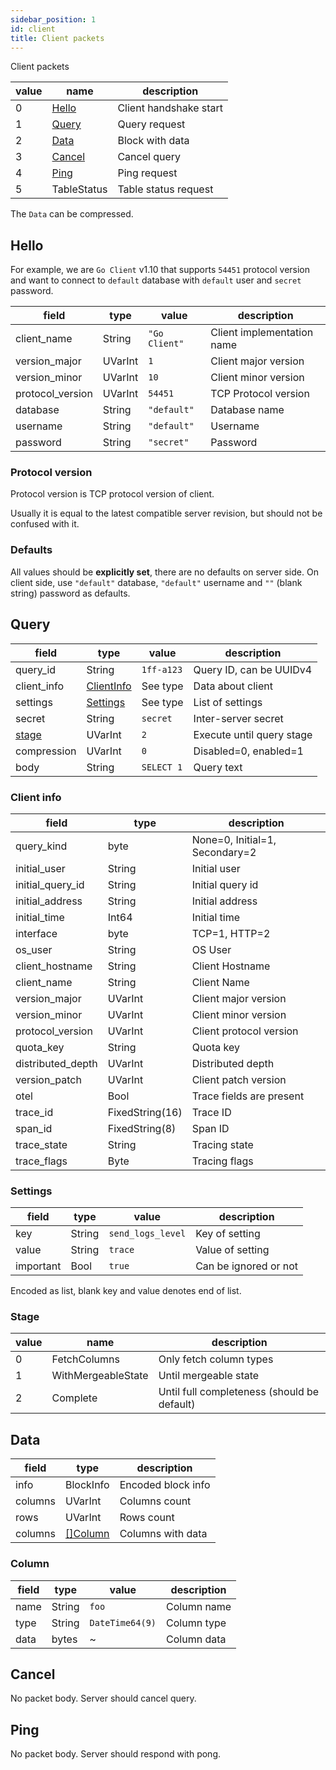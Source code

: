 ```yaml
---
sidebar_position: 1
id: client
title: Client packets
---
```


Client packets

| value | name              | description            |
|-------|-------------------|------------------------|
| 0     | [Hello](#hello)   | Client handshake start |
| 1     | [Query](#query)   | Query request          |
| 2     | [Data](#data)     | Block with data        |
| 3     | [Cancel](#cancel) | Cancel query           |
| 4     | [Ping](#ping)     | Ping request           |
| 5     | TableStatus       | Table status request   |

The `Data` can be compressed.

## Hello

For example, we are `Go Client` v1.10 that supports `54451` protocol version and
want to connect to `default` database with `default` user and `secret` password.

| field            | type    | value         | description                |
|------------------|---------|---------------|----------------------------|
| client_name      | String  | `"Go Client"` | Client implementation name |
| version_major    | UVarInt | `1`           | Client major version       |
| version_minor    | UVarInt | `10`          | Client minor version       |
| protocol_version | UVarInt | `54451`       | TCP Protocol version       |
| database         | String  | `"default"`   | Database name              |
| username         | String  | `"default"`   | Username                   |
| password         | String  | `"secret"`    | Password                   |

### Protocol version

Protocol version is TCP protocol version of client.

Usually it is equal to the latest compatible server revision, but
should not be confused with it.

### Defaults

All values should be **explicitly set**, there are no defaults on server side.
On client side, use `"default"` database, `"default"` username and `""` (blank string)
password as defaults.

## Query

| field           | type                       | value      | description               |
|-----------------|----------------------------|------------|---------------------------|
| query_id        | String                     | `1ff-a123` | Query ID, can be UUIDv4   |
| client_info     | [ClientInfo](#client-info) | See type   | Data about client         |
| settings        | [Settings](#settings)      | See type   | List of settings          |
| secret          | String                     | `secret`   | Inter-server secret       |
| [stage](#stage) | UVarInt                    | `2`        | Execute until query stage |
| compression     | UVarInt                    | `0`        | Disabled=0, enabled=1     |
| body            | String                     | `SELECT 1` | Query text                |

### Client info

| field             | type            | description                    |
|-------------------|-----------------|--------------------------------|
| query_kind        | byte            | None=0, Initial=1, Secondary=2 |
| initial_user      | String          | Initial user                   |
| initial_query_id  | String          | Initial query id               |
| initial_address   | String          | Initial address                |
| initial_time      | Int64           | Initial time                   |
| interface         | byte            | TCP=1, HTTP=2                  |
| os_user           | String          | OS User                        |
| client_hostname   | String          | Client Hostname                |
| client_name       | String          | Client Name                    |
| version_major     | UVarInt         | Client major version           |
| version_minor     | UVarInt         | Client minor version           |
| protocol_version  | UVarInt         | Client protocol version        |
| quota_key         | String          | Quota key                      |
| distributed_depth | UVarInt         | Distributed depth              |
| version_patch     | UVarInt         | Client patch version           |
| otel              | Bool            | Trace fields are present       |
| trace_id          | FixedString(16) | Trace ID                       |
| span_id           | FixedString(8)  | Span ID                        |
| trace_state       | String          | Tracing state                  |
| trace_flags       | Byte            | Tracing flags                  |


### Settings

| field     | type   | value             | description           |
|-----------|--------|-------------------|-----------------------|
| key       | String | `send_logs_level` | Key of setting        |
| value     | String | `trace`           | Value of setting      |
| important | Bool   | `true`            | Can be ignored or not |

Encoded as list, blank key and value denotes end of list.

### Stage

| value | name               | description                                 |
|-------|--------------------|---------------------------------------------|
| 0     | FetchColumns       | Only fetch column types                     |
| 1     | WithMergeableState | Until mergeable state                       |
| 2     | Complete           | Until full completeness (should be default) |


## Data

| field   | type                | description        |
|---------|---------------------|--------------------|
| info    | BlockInfo           | Encoded block info |
| columns | UVarInt             | Columns count      |
| rows    | UVarInt             | Rows count         |
| columns | [[]Column](#column) | Columns with data  |

### Column

| field | type   | value           | description |
|-------|--------|-----------------|-------------|
| name  | String | `foo`           | Column name |
| type  | String | `DateTime64(9)` | Column type |
| data  | bytes  | ~               | Column data |

## Cancel

No packet body. Server should cancel query.

## Ping

No packet body. Server should respond with pong.


